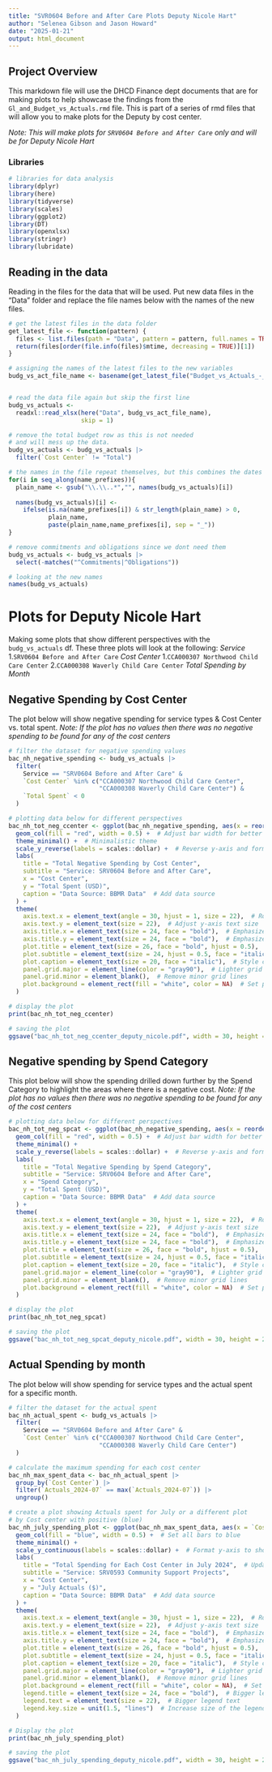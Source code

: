 ---
title: "SVR0604 Before and After Care Plots Deputy Nicole Hart"
author: "Selenea Gibson and Jason Howard"
date: "2025-01-21"
output: html_document
---

## Project Overview
This markdown file will use the DHCD Finance dept documents that are for making plots to help showcase the findings from the `Gl_and_Budget_vs_Actuals.rmd` file. This is part of a series of rmd files that will allow you to make plots for the Deputy by cost center.

*Note: This will make plots for `SRV0604 Before and After Care` only and will be for Deputy Nicole Hart*

### Libraries

```{r libraries, warning=TRUE, message=FALSE}
# libraries for data analysis
library(dplyr)
library(here)
library(tidyverse)
library(scales)
library(ggplot2)
library(DT)
library(openxlsx)
library(stringr)
library(lubridate)
```

## Reading in the data 
Reading in the files for the data that will be used. Put new data files in the "Data" folder and replace the file names below with the names of the new files.

```{r data}
# get the latest files in the data folder
get_latest_file <- function(pattern) {
  files <- list.files(path = "Data", pattern = pattern, full.names = TRUE)
  return(files[order(file.info(files)$mtime, decreasing = TRUE)][1])
}

# assigning the names of the latest files to the new variables
budg_vs_act_file_name <- basename(get_latest_file("Budget_vs_Actuals_-_BBMR YTD .*\\.xlsx$"))


# read the data file again but skip the first line
budg_vs_actuals <- 
  readxl::read_xlsx(here("Data", budg_vs_act_file_name),
                    skip = 1)

# remove the total budget row as this is not needed 
# and will mess up the data. 
budg_vs_actuals <- budg_vs_actuals |> 
  filter(`Cost Center` != "Total") 

# the names in the file repeat themselves, but this combines the dates with the repetitive names
for(i in seq_along(name_prefixes)){
  plain_name <- gsub("\\.\\..*","", names(budg_vs_actuals)[i]) 
  
  names(budg_vs_actuals)[i] <- 
    ifelse(is.na(name_prefixes[i]) & str_length(plain_name) > 0,
           plain_name,
           paste(plain_name,name_prefixes[i], sep = "_"))
}

# remove commitments and obligations since we dont need them
budg_vs_actuals <- budg_vs_actuals |> 
  select(-matches("^Commitments|^Obligations"))

# looking at the new names 
names(budg_vs_actuals)
```

# Plots for Deputy Nicole Hart
Making some plots that show different perspectives with the `budg_vs_actuals` df. These three plots will look at the following:
*Service* 
  1.`SRV0604 Before and After Care`
*Cost Center* 
  1.`CCA000307 Northwood Child Care Center`
  2.`CCA000308 Waverly Child Care Center`
*Total Spending by Month* 

## Negative Spending by Cost Center
The plot below will show negative spending for service types & Cost Center vs. total spent.
*Note: If the plot has no values then there was no negative spending to be found for any of the cost centers*

```{r totspentnegplot}
# filter the dataset for negative spending values
bac_nh_negative_spending <- budg_vs_actuals |>
  filter(
    Service == "SRV0604 Before and After Care" &
    `Cost Center` %in% c("CCA000307 Northwood Child Care Center", 
                         "CCA000308 Waverly Child Care Center") &
    `Total Spent` < 0
  )

# plotting data below for different perspectives
bac_nh_tot_neg_ccenter <- ggplot(bac_nh_negative_spending, aes(x = reorder(`Cost Center`, `Total Spent`), y = `Total Spent`)) +
  geom_col(fill = "red", width = 0.5) +  # Adjust bar width for better aesthetics
  theme_minimal() +  # Minimalistic theme
  scale_y_reverse(labels = scales::dollar) +  # Reverse y-axis and format with dollar labels
  labs(
    title = "Total Negative Spending by Cost Center",
    subtitle = "Service: SRV0604 Before and After Care",
    x = "Cost Center",
    y = "Total Spent (USD)",
    caption = "Data Source: BBMR Data"  # Add data source
  ) +
  theme(
    axis.text.x = element_text(angle = 30, hjust = 1, size = 22),  # Rotate x-axis labels for readability
    axis.text.y = element_text(size = 22),  # Adjust y-axis text size
    axis.title.x = element_text(size = 24, face = "bold"),  # Emphasize x-axis title
    axis.title.y = element_text(size = 24, face = "bold"),  # Emphasize y-axis title
    plot.title = element_text(size = 26, face = "bold", hjust = 0.5),  # Center-align and enlarge title
    plot.subtitle = element_text(size = 24, hjust = 0.5, face = "italic"),  # Style subtitle
    plot.caption = element_text(size = 20, face = "italic"),  # Style caption
    panel.grid.major = element_line(color = "gray90"),  # Lighter grid for subtle effect
    panel.grid.minor = element_blank(),  # Remove minor grid lines
    plot.background = element_rect(fill = "white", color = NA)  # Set plot background to white
  )

# display the plot
print(bac_nh_tot_neg_ccenter)

# saving the plot
ggsave("bac_nh_tot_neg_ccenter_deputy_nicole.pdf", width = 30, height = 20) # this will save to your local drive
```

## Negative spending by Spend Category
This plot below will show the spending drilled down further by the Spend Category to highlight the areas where there is a negative cost.
*Note: If the plot has no values then there was no negative spending to be found for any of the cost centers*

```{r spendcat}
# plotting data below for different perspectives
bac_nh_tot_neg_spcat <- ggplot(bac_nh_negative_spending, aes(x = reorder(`Spend Category`, `Total Spent`), y = `Total Spent`)) +
  geom_col(fill = "red", width = 0.5) +  # Adjust bar width for better aesthetics
  theme_minimal() +
  scale_y_reverse(labels = scales::dollar) +  # Reverse y-axis and format with dollar labels
  labs(
    title = "Total Negative Spending by Spend Category",
    subtitle = "Service: SRV0604 Before and After Care",
    x = "Spend Category",
    y = "Total Spent (USD)",
    caption = "Data Source: BBMR Data"  # Add data source
  ) +
  theme(
    axis.text.x = element_text(angle = 30, hjust = 1, size = 22),  # Rotate x-axis labels for readability
    axis.text.y = element_text(size = 22),  # Adjust y-axis text size
    axis.title.x = element_text(size = 24, face = "bold"),  # Emphasize x-axis title
    axis.title.y = element_text(size = 24, face = "bold"),  # Emphasize y-axis title
    plot.title = element_text(size = 26, face = "bold", hjust = 0.5),  # Center-align and enlarge title
    plot.subtitle = element_text(size = 24, hjust = 0.5, face = "italic"),  # Style subtitle
    plot.caption = element_text(size = 20, face = "italic"),  # Style caption
    panel.grid.major = element_line(color = "gray90"),  # Lighter grid for subtle effect
    panel.grid.minor = element_blank(),  # Remove minor grid lines
    plot.background = element_rect(fill = "white", color = NA)  # Set plot background to white
  )

# display the plot
print(bac_nh_tot_neg_spcat)

# saving the plot
ggsave("bac_nh_tot_neg_spcat_deputy_nicole.pdf", width = 30, height = 20)
```

## Actual Spending by month
The plot below will show spending for service types and the actual spent for a specific month.

```{r monthplot}
# filter the dataset for the actual spent
bac_nh_actual_spent <- budg_vs_actuals |>
  filter(
    Service == "SRV0604 Before and After Care" &
    `Cost Center` %in% c("CCA000307 Northwood Child Care Center", 
                         "CCA000308 Waverly Child Care Center")
  )

# calculate the maximum spending for each cost center
bac_nh_max_spent_data <- bac_nh_actual_spent |> 
  group_by(`Cost Center`) |> 
  filter(`Actuals_2024-07` == max(`Actuals_2024-07`)) |> 
  ungroup()

# create a plot showing Actuals spent for July or a different plot
# by Cost center with positive (blue)
bac_nh_july_spending_plot <- ggplot(bac_nh_max_spent_data, aes(x = `Cost Center`, y = `Actuals_2024-07`)) +
  geom_col(fill = "blue", width = 0.5) +  # Set all bars to blue
  theme_minimal() +
  scale_y_continuous(labels = scales::dollar) +  # Format y-axis to show dollar values
  labs(
    title = "Total Spending for Each Cost Center in July 2024",  # Update month/year
    subtitle = "Service: SRV0593 Community Support Projects",
    x = "Cost Center",
    y = "July Actuals ($)",
    caption = "Data Source: BBMR Data"  # Add data source
  ) + 
  theme(
    axis.text.x = element_text(angle = 30, hjust = 1, size = 22),  # Rotate x-axis labels for readability
    axis.text.y = element_text(size = 22),  # Adjust y-axis text size
    axis.title.x = element_text(size = 24, face = "bold"),  # Emphasize x-axis title
    axis.title.y = element_text(size = 24, face = "bold"),  # Emphasize y-axis title
    plot.title = element_text(size = 26, face = "bold", hjust = 0.5),  # Center-align and enlarge title
    plot.subtitle = element_text(size = 24, hjust = 0.5, face = "italic"),  # Style subtitle
    plot.caption = element_text(size = 20, face = "italic"),  # Style caption
    panel.grid.major = element_line(color = "gray90"),  # Lighter grid for subtle effect
    panel.grid.minor = element_blank(),  # Remove minor grid lines
    plot.background = element_rect(fill = "white", color = NA),  # Set plot background to white
    legend.title = element_text(size = 24, face = "bold"),  # Bigger legend title
    legend.text = element_text(size = 22),  # Bigger legend text
    legend.key.size = unit(1.5, "lines")  # Increase size of the legend key (the color box)
  )

# Display the plot
print(bac_nh_july_spending_plot)

# saving the plot
ggsave("bac_nh_july_spending_deputy_nicole.pdf", width = 30, height = 20)
```

